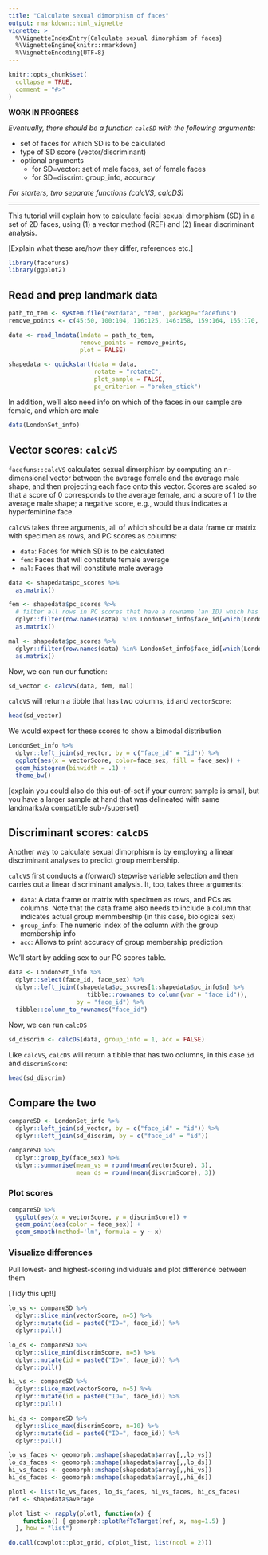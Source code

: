 ```yaml
---
title: "Calculate sexual dimorphism of faces"
output: rmarkdown::html_vignette
vignette: >
  %\VignetteIndexEntry{Calculate sexual dimorphism of faces}
  %\VignetteEngine{knitr::rmarkdown}
  %\VignetteEncoding{UTF-8}
---
```


```r
knitr::opts_chunk$set(
  collapse = TRUE,
  comment = "#>"
)
```

**WORK IN PROGRESS**

*Eventually, there should be a function `calcSD` with the following arguments:*

* set of faces for which SD is to be calculated   
* type of SD score (vector/discriminant)
* optional arguments
    + for SD=vector: set of male faces, set of female faces
    + for SD=discrim: group_info, accuracy
    
*For starters, two separate functions (calcVS, calcDS)*


***
 	

This tutorial will explain how to calculate facial sexual dimorphism (SD) in a set of 2D faces, using (1) a vector method (REF) and (2) linear discriminant analysis.

[Explain what these are/how they differ, references etc.]

```r
library(facefuns)
library(ggplot2)
```

## Read and prep landmark data

```r
path_to_tem <- system.file("extdata", "tem", package="facefuns")
remove_points <- c(45:50, 100:104, 116:125, 146:158, 159:164, 165:170, 171:174, 175:179, 184:185)

data <- read_lmdata(lmdata = path_to_tem,
                    remove_points = remove_points,
                    plot = FALSE)

shapedata <- quickstart(data = data,
                        rotate = "rotateC",
                        plot_sample = FALSE,
                        pc_criterion = "broken_stick")
```

In addition, we'll also need info on which of the faces in our sample are female, and which are male

```r
data(LondonSet_info)
```


## Vector scores: `calcVS`

`facefuns::calcVS` calculates sexual dimorphism by computing an n-dimensional vector between the average female and the average male shape, and then projecting each face onto this vector. Scores are scaled so that a score of 0 corresponds to the average female, and a score of 1 to the average male shape; a negative score, e.g., would thus indicates a hyperfeminine face.

`calcVS` takes three arguments, all of which should be a data frame or matrix with specimen as rows, and PC scores as columns:

* `data`: Faces for which SD is to be calculated 
* `fem`: Faces that will constitute female average     
* `mal`: Faces that will constitute male average     

```r
data <- shapedata$pc_scores %>%
  as.matrix()

fem <- shapedata$pc_scores %>%
  # filter all rows in PC scores that have a rowname (an ID) which has a corresponding face ID in the info data for which sex == female
  dplyr::filter(row.names(data) %in% LondonSet_info$face_id[which(LondonSet_info$face_sex == "female")]) %>%
  as.matrix()

mal <- shapedata$pc_scores %>%
  dplyr::filter(row.names(data) %in% LondonSet_info$face_id[which(LondonSet_info$face_sex == "male")]) %>%
  as.matrix()
```

Now, we can run our function:
```r
sd_vector <- calcVS(data, fem, mal)
```

`calcVS` will return a tibble that has two columns, `id` and `vectorScore`:

```r
head(sd_vector)
```
We would expect for these scores to show a bimodal distribution

```r
LondonSet_info %>%
  dplyr::left_join(sd_vector, by = c("face_id" = "id")) %>%
  ggplot(aes(x = vectorScore, color=face_sex, fill = face_sex)) +
  geom_histogram(binwidth = .1) +
  theme_bw()
```

[explain you could also do this out-of-set if your current sample is small, but you have a larger sample at hand that was delineated with same landmarks/a compatible sub-/superset]

## Discriminant scores: `calcDS`

Another way to calculate sexual dimorphism is by employing a linear discriminant analyses to predict group membership.

`calcVS` first conducts a (forward) stepwise variable selection and then carries out a linear discriminant analysis. It, too, takes three arguments:

* `data`: A data frame or matrix with specimen as rows, and PCs as columns. Note that the data frame also needs to include a column that indicates actual group memmbership (in this case, biological sex)
* `group_info`: The numeric index of the column with the group membership info
* `acc`: Allows to print accuracy of group membership prediction

We'll start by adding sex to our PC scores table.

```r
data <- LondonSet_info %>%
  dplyr::select(face_id, face_sex) %>%
  dplyr::left_join((shapedata$pc_scores[1:shapedata$pc_info$n] %>%
                      tibble::rownames_to_column(var = "face_id")),
                   by = "face_id") %>%
  tibble::column_to_rownames("face_id")
```

Now, we can run `calcDS`

```r
sd_discrim <- calcDS(data, group_info = 1, acc = FALSE)
```

Like `calcVS`, `calcDS` will return a tibble that has two columns, in this case `id` and `discrimScore`:

```r
head(sd_discrim)
```

## Compare the two

```r
compareSD <- LondonSet_info %>%
  dplyr::left_join(sd_vector, by = c("face_id" = "id")) %>%
  dplyr::left_join(sd_discrim, by = c("face_id" = "id"))

compareSD %>%
  dplyr::group_by(face_sex) %>%
  dplyr::summarise(mean_vs = round(mean(vectorScore), 3),
                   mean_ds = round(mean(discrimScore), 3))
```

### Plot scores

```r
compareSD %>%
  ggplot(aes(x = vectorScore, y = discrimScore)) +
  geom_point(aes(color = face_sex)) +
  geom_smooth(method='lm', formula = y ~ x)
```

### Visualize differences

Pull lowest- and highest-scoring individuals and plot difference between them

[Tidy this up!!]

```r
lo_vs <- compareSD %>%
  dplyr::slice_min(vectorScore, n=5) %>%
  dplyr::mutate(id = paste0("ID=", face_id)) %>%
  dplyr::pull()

lo_ds <- compareSD %>%
  dplyr::slice_min(discrimScore, n=5) %>%
  dplyr::mutate(id = paste0("ID=", face_id)) %>%
  dplyr::pull()

hi_vs <- compareSD %>%
  dplyr::slice_max(vectorScore, n=5) %>%
  dplyr::mutate(id = paste0("ID=", face_id)) %>%
  dplyr::pull()

hi_ds <- compareSD %>%
  dplyr::slice_max(discrimScore, n=10) %>%
  dplyr::mutate(id = paste0("ID=", face_id)) %>%
  dplyr::pull()

lo_vs_faces <- geomorph::mshape(shapedata$array[,,lo_vs])
lo_ds_faces <- geomorph::mshape(shapedata$array[,,lo_ds])
hi_vs_faces <- geomorph::mshape(shapedata$array[,,hi_vs])
hi_ds_faces <- geomorph::mshape(shapedata$array[,,hi_ds])

plotl <- list(lo_vs_faces, lo_ds_faces, hi_vs_faces, hi_ds_faces)
ref <- shapedata$average

plot_list <- rapply(plotl, function(x) {
    function() { geomorph::plotRefToTarget(ref, x, mag=1.5) }
  }, how = "list")

do.call(cowplot::plot_grid, c(plot_list, list(ncol = 2)))
```

